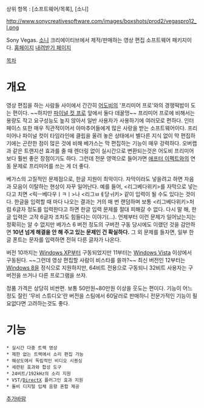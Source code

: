 상위 항목 : [소프트웨어/목록], [소니]

http://www.sonycreativesoftware.com/images/boxshots/prod2/vegaspro12_l.png

Sony Vegas. [[소니]] 크리에이티브에서 제작/판매하는 영상 편집 소프트웨어 패키지이다.
[http://www.sonycreativesoftware.com 홈페이지] [http://www.sonycreativesoftware.com/download/trials 내려받기 페이지]

[[목차]]

= 개요 =
영상 편집을 하는 사람들 사이에서 간간히 [[어도비]]의 '프리미어 프로'와의 경쟁떡밥이 도는 편이다. ~~하지만 [[파이널 컷 프로]] 앞에서 둘다 데꿀멍~~ 프리미어 프로에 비해서는 용량도 작고 요구성능도 높지 않아서 일반 사용자가 사용하기에 여러모로 편하다. 인터페이스 또한 매우 직관적이어서 아마추어들에게 많은 사랑을 받는 소프트웨어이다. 프리미어나 파이널 컷이 타임라인에 클립을 올려 놓은 상태에서 별다른 지식 없이 막 편집하기에는 곤란한 점이 많은 것에 비해 베가스는 막 편집하는 기능이 매우 강력하다. 오버랩과 같은 트랜지션 효과를 줄 때 렌더링 없이 실시간으로 변환되는것은 어도비 프리미어 보다 훨씬 좋은 장점이기도 하다. 그런데 전문 영역으로 들어가면 [[애프터 이펙트]]와의 연동 문제로 프리미어를 쓰는 게 더 좋다.

베가스의 고질적인 문제점으로, 한글 지원이 최악이다. 자막이라도 넣을려고 하면 자음과 모음이 이탈하는 현상이 자꾸 일어난다. 예를 들어, <리그베다위키>를 자막으로 넣는다고 치면 <릭ㅡ베다우ㅣㅋㅣ>나 <리그ㅂㅔ당ㅟ키> 같이 입력이 될 수도 있다는 것이다. 한글을 입력할 때 마다 나오는 결과는 거의 매 번 랜덤하며 보통 <리그베다위키>처럼 6글자 정도를 입력한다고 하면 한글 입력 문제를 절대 피해갈 수 없다. 다시 말 해, 한글 입력은 고작 6글자 조차도 힘들다는 이야기(...). 언제부터 이런 문제가 일어났는지는 정확히는 알 수 없지만 베가스 6 버전 정도의 구버전 구동 당시에도 이랬던 것을 감안하면 '''10년 넘게 해결을 안 해 주고 있는 문제인 건 확실하다.''' 그 외 문제를 들자면, 일부 한글 폰트는 문자를 입력하면 전혀 다른 글자가 나온다.

버전 10까지는 [[Windows XP]]부터 구동되었지만 11부터는 [[Windows Vista]] 이상에서 구동된다. ~~그런데 영상 편집할 사람이 비스타를 쓸까?~~ 최신 버전인 12부터는 [[Windows 8]]을 정식으로 지원하지만, 64비트 전용으로 구동되니 32비트 사용자는 구버전을 쓰거나 다른 프로그램을 쓰자.

정품 가격은 상당히 비싼편. 보통 50만원~80만원 이상을 웃도는 편이다. 기능이 어느 정도 잘린 '무비 스튜디오'란 버전을 스팀에서 60달러로 판매하니 전문가적인 기능이 필요없다면 고려하는것도 좋다.
= 기능 =
 * 실시간 다중 트랙 영상
 * 제한 없는 트랙에서 소리 편집 가능
 * 해상도에서 독립적인 비디오 시퀀싱
 * 세련된 효과와 합성 도구
 * 24비트/192kHz의 소리 지원
 * VST/[[DirectX]] 플러그인 효과 지원
 * 돌비 디지털 입체 음향 혼합 제공
[[추가바람]]
